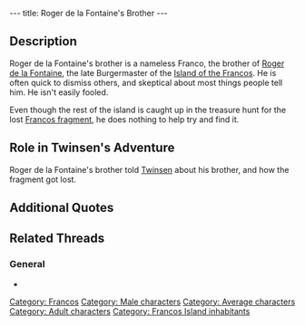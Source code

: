 ---
title: Roger de la Fontaine's Brother
---

{{Character|
Name=Roger de la Fontaine's brother|
Image=Rdlfb.jpg|
Race=[[Franco]]|
Gender=Male|
Size=Medium|
Age=Adult}}

{{Quote|
Quote=Roger de la Fontaine, he was my brother. He was the local burgermaster you know, who was responsible for our fragment. Roger, he kept hiding the fragment somewhere without telling anyone, untill the accident...Pity he was eaten by a monster from the gas.|
Character=Roger de la Fontaine's brother}}

== Description ==
Roger de la Fontaine's brother is a nameless Franco, the brother of [[Roger de la Fontaine]], the late Burgermaster of the [[Island of the Francos]]. He is often quick to dismiss others, and skeptical about most things people tell him. He isn't easily fooled.

Even though the rest of the island is caught up in the treasure hunt for the lost [[Francos fragment]], he does nothing to help try and find it.

== Role in Twinsen's Adventure ==
Roger de la Fontaine's brother told [[Twinsen]] about his brother, and how the fragment got lost.

== Additional Quotes ==
{{Quote|
Quote=I don't think so. Anyhow, the closet that he had arranged with little stuffed monsters from the gas, well, it is locked. Besides, I lost the key. Then...|
Character=Roger de la Fontaine's brother}}

== Related Threads ==
=== General ===
* {{thread|id=2580|title=It's the good ol' "Where's That Quote From?"}}

[[Category: Francos]]
[[Category: Male characters]]
[[Category: Average characters]]
[[Category: Adult characters]]
[[Category: Francos Island inhabitants]]